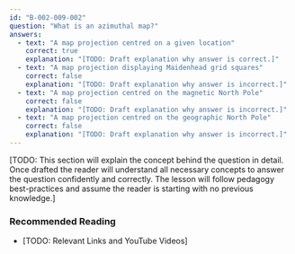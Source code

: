 ```yaml
---
id: "B-002-009-002"
question: "What is an azimuthal map?"
answers:
  - text: "A map projection centred on a given location"
    correct: true
    explanation: "[TODO: Draft explanation why answer is correct.]"
  - text: "A map projection displaying Maidenhead grid squares"
    correct: false
    explanation: "[TODO: Draft explanation why answer is incorrect.]"
  - text: "A map projection centred on the magnetic North Pole"
    correct: false
    explanation: "[TODO: Draft explanation why answer is incorrect.]"
  - text: "A map projection centred on the geographic North Pole"
    correct: false
    explanation: "[TODO: Draft explanation why answer is incorrect.]"
---
```


[TODO: This section will explain the concept behind the question in detail. Once drafted the reader will understand all necessary concepts to answer the question confidently and correctly. The lesson will follow pedagogy best-practices and assume the reader is starting with no previous knowledge.]

### Recommended Reading

- [TODO: Relevant Links and YouTube Videos]

